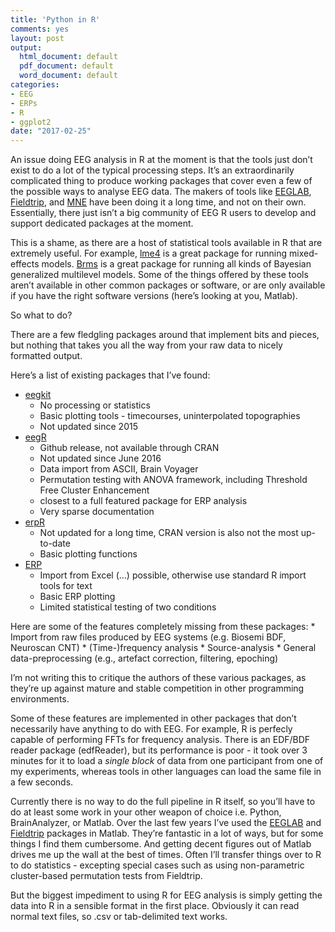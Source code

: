 ```yaml
---
title: 'Python in R'
comments: yes
layout: post
output:
  html_document: default
  pdf_document: default
  word_document: default
categories:
- EEG
- ERPs
- R
- ggplot2
date: "2017-02-25"
---
```


An issue doing EEG analysis in R at the moment is that the tools just don't exist to do a lot of the typical processing steps. It's an extraordinarily complicated thing to produce working packages that cover even a few of the possible ways to analyse EEG data. The makers of tools like [EEGLAB](https://sccn.ucsd.edu/eeglab/), [Fieldtrip](http://www.fieldtriptoolbox.org/), and [MNE](http://martinos.org/mne/stable/index.html) have been doing it a long time, and not on their own. Essentially, there just isn't a big community of EEG R users to develop and support dedicated packages at the moment.

This is a shame, as there are a host of statistical tools available in R that are extremely useful. For example, [lme4](https://cran.r-project.org/web/packages/lme4/index.html) is a great package for running mixed-effects models. [Brms](https://cran.r-project.org/web/packages/brms/index.html) is a great package for running all kinds of Bayesian generalized multilevel models. Some of the things offered by these tools aren't available in other common packages or software, or are only available if you have the right software versions (here's looking at you, Matlab).

So what to do?

There are a few fledgling packages around that implement bits and pieces, but nothing that takes you all the way from your raw data to nicely formatted output.

Here's a list of existing packages that I've found:

* [eegkit](https://cran.r-project.org/web/packages/eegkit/index.html)
  + No processing or statistics
  + Basic plotting tools - timecourses, uninterpolated topographies
  + Not updated since 2015
* [eegR](https://github.com/tdeenes/eegR)
  + Github release, not available through CRAN
  + Not updated since June 2016
  + Data import from ASCII, Brain Voyager
  + Permutation testing with ANOVA framework, including Threshold Free Cluster Enhancement
  + closest to a full featured package for ERP analysis
  + Very sparse documentation
* [erpR](https://cran.r-project.org/web/packages/erpR/index.html)
  + Not updated for a long time, CRAN version is also not the most up-to-date
  + Basic plotting functions
* [ERP](https://erpinr.org/)
  + Import from Excel (...) possible, otherwise use standard R import tools for text
  + Basic ERP plotting
  + Limited statistical testing of two conditions

Here are some of the features completely missing from these packages:
* Import from raw files produced by EEG systems (e.g. Biosemi BDF, Neuroscan CNT)
* (Time-)frequency analysis
* Source-analysis
* General data-preprocessing (e.g., artefact correction, filtering, epoching)

I'm not writing this to critique the authors of these various packages, as they're up against mature and stable competition in other programming environments. 

Some of these features are implemented in other packages that don't necessarily have anything to do with EEG. For example, R is perfecly capable of performing FFTs for frequency analysis. There is an EDF/BDF reader package (edfReader), but its performance is poor - it took over 3 minutes for it to load a *single block* of data from one participant from one of my experiments, whereas tools in other languages can load the same file in a few seconds.

Currently there is no way to do the full pipeline in R itself, so you'll have to do at least some work in your other weapon of choice i.e. Python, BrainAnalyzer, or Matlab. Over the last few years I've used the [EEGLAB](https://sccn.ucsd.edu/eeglab/) and [Fieldtrip](http://www.fieldtriptoolbox.org/) packages in Matlab. They're fantastic in a lot of ways, but for some things I find them cumbersome. And getting decent figures out of Matlab drives me up the wall at the best of times. Often I'll transfer things over to R to do statistics - excepting special cases such as using non-parametric cluster-based permutation tests from Fieldtrip. 

But the biggest impediment to using R for EEG analysis is simply getting the data into R in a sensible format in the first place. Obviously it can read normal text files, so .csv or tab-delimited text works.
